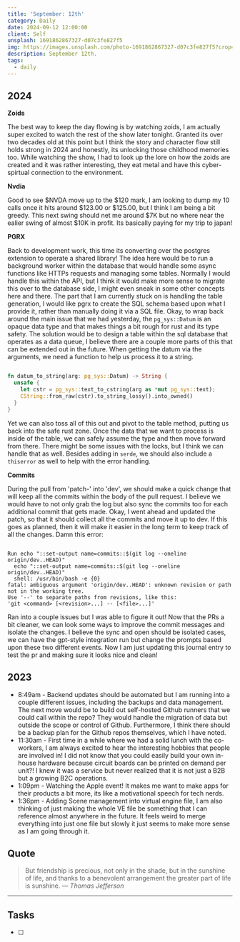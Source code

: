 ```yaml
---
title: 'September: 12th'
category: Daily
date: 2024-09-12 12:00:00
client: Self
unsplash: 1691862867327-d07c3fe827f5
img: https://images.unsplash.com/photo-1691862867327-d07c3fe827f5?crop=entropy&cs=srgb&fm=jpg&ixid=MnwzNjM5Nzd8MHwxfHJhbmRvbXx8fHx8fHx8fDE2ODE3NDg2ODY&ixlib=rb-4.0.3&q=85
description: September 12th. 
tags:
  - daily
---
```



## 2024

**Zoids**

The best way to keep the day flowing is by watching zoids, I am actually super excited to watch the rest of the show later tonight.
Granted its over two decades old at this point but I think the story and character flow still holds strong in 2024 and honestly, its unlocking those childhood memories too.
While watching the show, I had to look up the lore on how the zoids are created and it was rather interesting, they eat metal and have this cyber-spirtual connection to the environment.

**Nvdia**

Good to see $NVDA move up to the $120 mark, I am looking to dump my 10 calls once it hits around $123.00 or $125.00, but I think I am being a bit greedy.
This next swing should net me around $7K but no where near the ealier swing of almost $10K in profit.
Its basically paying for my trip to japan!

**PGRX**

Back to development work, this time its converting over the postgres extension to operate a shared library!
The idea here would be to run a background worker within the database that would handle some async functions like HTTPs requests and managing some tables.
Normally I would handle this within the API, but I think it would make more sense to migrate this over to the database side, I might even sneak in some other concepts here and there.
The part that I am currently stuck on is handling the table generation, I would like pgrx to create the SQL schema based upon what I provide it, rather than manually doing it via a SQL file.
Okay, to wrap back around the main issue that we had yesterday, the `pg_sys::Datum` is an opaque data type and that makes things a bit rough for rust and its type safety.
The solution would be to design a table within the sql database that operates as a data queue, I believe there are a couple more parts of this that can be extended out in the future.
When getting the datum via the arguments, we need a function to help us process it to a string.

```rust

fn datum_to_string(arg: pg_sys::Datum) -> String {
  unsafe {
    let cstr = pg_sys::text_to_cstring(arg as *mut pg_sys::text);
    CString::from_raw(cstr).to_string_lossy().into_owned()
  }
}

```

Yet we can also toss all of this out and pivot to the table method, putting us back into the safe rust zone.
Once the data that we want to process is inside of the table, we can safely assume the type and then move forward from there.
There might be some issues with the locks, but I think we can handle that as well.
Besides adding in `serde`, we should also include a `thiserror` as well to help with the error handling.

**Commits**

During the pull from 'patch-' into 'dev', we should make a quick change that will keep all the commits within the body of the pull request.
I believe we would have to not only grab the log but also sync the commits too for each additional commit that gets made.
Okay, I went ahead and updated the patch, so that it should collect all the commits and move it up to dev.
If this goes as planned, then it will make it easier in the long term to keep track of all the changes.
Damn this error:

```

Run echo "::set-output name=commits::$(git log --oneline origin/dev..HEAD)"
  echo "::set-output name=commits::$(git log --oneline origin/dev..HEAD)"
  shell: /usr/bin/bash -e {0}
fatal: ambiguous argument 'origin/dev..HEAD': unknown revision or path not in the working tree.
Use '--' to separate paths from revisions, like this:
'git <command> [<revision>...] -- [<file>...]'

```

Ran into a couple issues but I was able to figure it out!
Now that the PRs a bit cleaner, we can look some ways to improve the commit messages and isolate the changes.
I believe the sync and open should be isolated cases, we can have the gpt-style integration run but change the prompts based upon these two different events.
Now I am just updating this journal entry to test the pr and making sure it looks nice and clean!

## 2023

- 8:49am - Backend updates should be automated but I am running into a couple different issues, including the backups and data management. The next move would be to build out self-hosted Github runners that we could call within the repo? They would handle the migration of data but outside the scope or control of Github. Furthermore, I think there should be a backup plan for the Github repos themselves, which I have noted.
- 11:30am - First time in a while where we had a solid lunch with the co-workers, I am always excited to hear the interesting hobbies that people are involved in! I did not know that you could easily build your own in-house hardware because circuit boards can be printed on demand per unit?! I knew it was a service but never realized that it is not just a B2B but a growing B2C operations.
- 1:09pm - Watching the Apple event! It makes me want to make apps for their products a bit more, its like a motivational speech for tech nerds.
- 1:36pm - Adding Scene management into virtual engine file, I am also thinking of just making the whole VE file be something that I can reference almost anywhere in the future. It feels weird to merge everything into just one file but slowly it just seems to make more sense as I am going through it. 

## Quote

> But friendship is precious, not only in the shade, but in the sunshine of life, and thanks to a benevolent arrangement the greater part of life is sunshine.
> — <cite>Thomas Jefferson</cite>

---

## Tasks

- [ ]